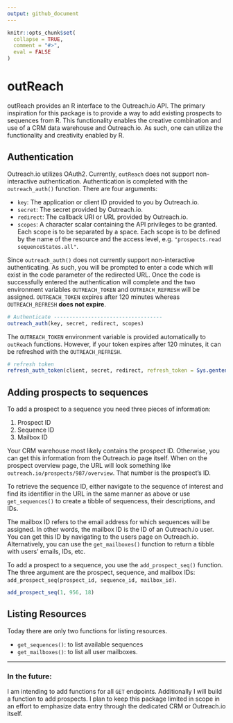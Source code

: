 ```yaml
---
output: github_document
---
```


<!-- README.md is generated from README.Rmd. Please edit that file -->

```r
knitr::opts_chunk$set(
  collapse = TRUE,
  comment = "#>",
  eval = FALSE
)
```

# outReach

<!-- badges: start -->
<!-- badges: end -->

outReach provides an R interface to the Outreach.io API. The primary inspiration for this package is to provide a way to add existing prospects to sequences from R. This functionality enables the creative combination and use of a CRM data warehouse and Outreach.io. As such, one can utilize the functionality and creativity enabled by R. 


## Authentication 

Outreach.io utilizes OAuth2. Currently, `outReach` does not support non-interactive authentication. Authentication is completed with the `outreach_auth()` function. There are four arguments:


- `key`: The application or client ID provided to you by Outreach.io.
- `secret`: The secret provided by Outreach.io.
- `redirect`: The callback URI or URL provided by Outreach.io.
- `scopes`: A character scalar containing the API privileges to be granted. Each scope is to be separated by a space. Each scope is to be defined by the name of the resource and the access level, e.g. `"prospects.read sequenceStates.all"`.

Since `outreach_auth()` does not currently support non-interactive authenticating. As such, you will be prompted to enter a code which will exist in the code parameter of the redirected URL. Once the code is successfully entered the authentication will complete and the two environment variables `OUTREACH_TOKEN` and `OUTREACH_REFRESH` will be assigned. `OUTREACH_TOKEN` expires after 120 minutes whereas `OUTREACH_REFRESH` **does not expire**.

```r
# Authenticate -----------------------------------
outreach_auth(key, secret, redirect, scopes)
```

The `OUTREACH_TOKEN` environment variable is provided automatically to `outReach` functions. However, if your token expires after 120 minutes, it can be refreshed with the `OUTREACH_REFRESH`.

```r
# refresh token
refresh_auth_token(client, secret, redirect, refresh_token = Sys.gentenv("OUTREACH_REFRESH"))
```

## Adding prospects to sequences

To add a prospect to a sequence you need three pieces of information:

1. Prospect ID
2. Sequence ID
3. Mailbox ID

Your CRM warehouse most likely contains the prospect ID. Otherwise, you can get this information from the Outreach.io page itself. When on the prospect overview page, the URL will look something like `outreach.io/prospects/987/overview`. That number is the prospect's ID. 

To retrieve the sequence ID, either navigate to the sequence of interest and find its identifier in the URL in the same manner as above or use `get_sequences()` to create a tibble of sequencess, their descriptions, and IDs.

The mailbox ID refers to the email address for which sequences will be assigned. In other words, the mailbox ID is the ID of an Outreach.io user. You can get this ID by navigating to the users page on Outreach.io. Alternatively, you can use the `get_mailboxes()` function to return a tibble with users' emails, IDs, etc. 

To add a prospect to a sequence, you use the `add_prospect_seq()` function. The three argument are the prospect, sequence, and mailbox IDs: `add_prospect_seq(prospect_id, sequence_id, mailbox_id)`.

```r
add_prospect_seq(1, 956, 18)
```

## Listing Resources

Today there are only two functions for listing resources.

- `get_sequences()`: to list available sequences
- `get_mailboxes()`: to list all user mailboxes. 

---------

### In the future:

I am intending to add functions for all `GET` endpoints. Additionally I will build a function to add prospects. I plan to keep this package limited in scope in an effort to emphasize data entry through the dedicated CRM or Outreach.io itself. 
